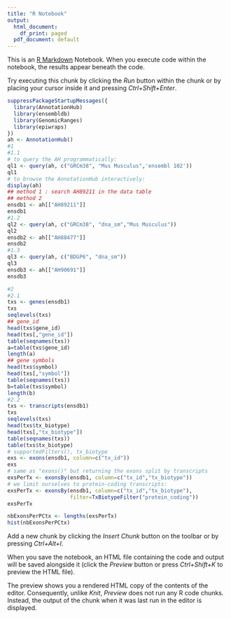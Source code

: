 ---
title: "R Notebook"
output:
  html_document:
    df_print: paged
  pdf_document: default
---

This is an [R Markdown](http://rmarkdown.rstudio.com) Notebook. When you execute code within the notebook, the results appear beneath the code.

Try executing this chunk by clicking the *Run* button within the chunk or by placing your cursor inside it and pressing *Ctrl+Shift+Enter*.

```{r}
suppressPackageStartupMessages({
  library(AnnotationHub)
  library(ensembldb)
  library(GenomicRanges)
  library(epiwraps)
})
ah <- AnnotationHub()
#1
#1.1
# to query the AH programmatically:
ql1 <- query(ah, c("GRCm38", "Mus Musculus",'ensembl 102'))
ql1
# to browse the AnnotationHub interactively:
display(ah)
## method 1 : search AH89211 in the data table
## method 2
ensdb1 <- ah[["AH89211"]]
ensdb1
#1.2
ql2 <- query(ah, c("GRCm38", "dna_sm","Mus Musculus"))
ql2
ensdb2 <- ah[["AH88477"]]
ensdb2
#1.3
ql3 <- query(ah, c("BDGP6", "dna_sm"))
ql3
ensdb3 <- ah[["AH90691"]]
ensdb3

#2
#2.1
txs <- genes(ensdb1)
txs
seqlevels(txs)
## gene_id
head(txs$gene_id)
head(txs[,"gene_id"])
table(seqnames(txs))
a=table(txs$gene_id)
length(a)
## gene symbols
head(txs$symbol)
head(txs[,"symbol"])
table(seqnames(txs))
b=table(txs$symbol)
length(b)
#2.2
txs <- transcripts(ensdb1)
txs
seqlevels(txs)
head(txs$tx_biotype)
head(txs[,"tx_biotype"])
table(seqnames(txs))
table(txs$tx_biotype)
# supportedFilters(), tx_biotype
exs <- exons(ensdb1, column=c("tx_id"))
exs
# same as "exons()" but returning the exons split by transcripts
exsPerTx <- exonsBy(ensdb1, column=c("tx_id","tx_biotype"))
# we limit ourselves to protein-coding transcripts:
exsPerTx <- exonsBy(ensdb1, column=c("tx_id","tx_biotype"), 
                    filter=TxBiotypeFilter("protein_coding"))
exsPerTx

nbExonsPerPCtx <- lengths(exsPerTx)
hist(nbExonsPerPCtx)


```

Add a new chunk by clicking the *Insert Chunk* button on the toolbar or by pressing *Ctrl+Alt+I*.

When you save the notebook, an HTML file containing the code and output will be saved alongside it (click the *Preview* button or press *Ctrl+Shift+K* to preview the HTML file).

The preview shows you a rendered HTML copy of the contents of the editor. Consequently, unlike *Knit*, *Preview* does not run any R code chunks. Instead, the output of the chunk when it was last run in the editor is displayed.
